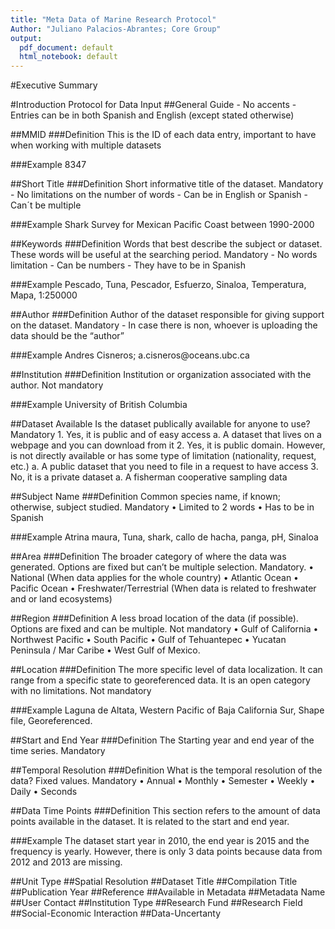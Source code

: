 ```yaml
---
title: "Meta Data of Marine Research Protocol"
Author: "Juliano Palacios-Abrantes; Core Group"
output:
  pdf_document: default
  html_notebook: default
---
```


#Executive Summary 

#Introduction
Protocol for Data Input
##General Guide
- No accents
- Entries can be in both Spanish and English (except stated otherwise) 

##MMID
###Definition
This is the ID of each data entry, important to have when working with multiple datasets

###Example
8347

##Short Title
###Definition
Short informative title of the dataset. Mandatory
-	No limitations on the number of words
- Can be in English or Spanish
- Can´t be multiple

###Example
Shark Survey for Mexican Pacific Coast between 1990-2000

##Keywords
###Definition
Words that best describe the subject or dataset. These words will be useful at the searching period. Mandatory
-	No words limitation
-	Can be numbers
-	They have to be in Spanish 

###Example
Pescado, Tuna, Pescador, Esfuerzo, Sinaloa, Temperatura, Mapa, 1:250000

##Author
###Definition
Author of the dataset responsible for giving support on the dataset. Mandatory
-	In case there is non, whoever is uploading the data should be the “author”

###Example
Andres Cisneros; a.cisneros@oceans.ubc.ca

##Institution
###Definition
Institution or organization associated with the author. Not mandatory

###Example
University of British Columbia

##Dataset Available
Is the dataset publically available for anyone to use? Mandatory
1.	Yes, it is public and of easy access
a.	A dataset that lives on a webpage and you can download from it
2.	Yes, it is public domain. However, is not directly available or has some type of limitation (nationality, request, etc.) 
a.	A public dataset that you need to file in a request to have access 
3.	No, it is a private dataset
a.	A fisherman cooperative sampling data

##Subject Name
###Definition
Common species name, if known; otherwise, subject studied. Mandatory
•	Limited to 2 words
•	Has to be in Spanish

###Example
Atrina maura, Tuna, shark, callo de hacha, panga,  pH, Sinaloa 

##Area
###Definition
The broader category of where the data was generated. Options are fixed but can’t be multiple selection. Mandatory.
•	National (When data applies for the whole country)
•	Atlantic Ocean
•	Pacific Ocean
•	Freshwater/Terrestrial (When data is related to freshwater and or land ecosystems)

##Region
###Definition
A less broad location of the data (if possible). Options are fixed and can be multiple. Not mandatory
•	Gulf of California
•	Northwest Pacific
•	South Pacific
•	Gulf of Tehuantepec
•	Yucatan Peninsula / Mar Caribe
•	West Gulf of Mexico.

##Location
###Definition
The more specific level of data localization. It can range from a specific state to georeferenced data. It is an open category with no limitations. Not mandatory

###Example
Laguna de Altata, Western Pacific of Baja California Sur, Shape file, Georeferenced.

##Start and End Year
###Definition
The Starting year and end year of the time series. Mandatory

##Temporal Resolution
###Definition
What is the temporal resolution of the data? Fixed values. Mandatory
•	Annual
•	Monthly
•	Semester
•	Weekly
•	Daily
•	Seconds

##Data Time Points
###Definition
This section refers to the amount of data points available in the dataset. It is related to the start and end year.

###Example
The dataset start year in 2010, the end year is 2015 and the frequency is yearly. However, there is only 3 data points because data from 2012 and 2013 are missing. 

##Unit Type
##Spatial Resolution
##Dataset Title
##Compilation Title
##Publication Year
##Reference
##Available in Metadata
##Metadata Name
##User Contact
##Institution Type
##Research Fund
##Research Field
##Social-Economic Interaction
##Data-Uncertanty


